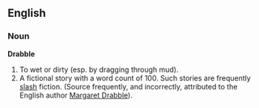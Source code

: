 ==English==
===Noun===
'''Drabble'''
# To wet or dirty (esp. by dragging through mud).
# A fictional story with a word count of 100. Such stories are frequently [[slash]] fiction. (Source frequently, and incorrectly, attributed to the English author [http://en.wikipedia.org/wiki/Margaret_Drabble Margaret Drabble]).